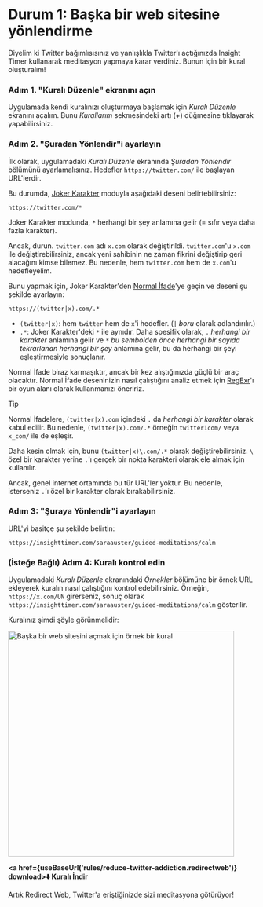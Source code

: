 
# Durum 1: Başka bir web sitesine yönlendirme

Diyelim ki Twitter bağımlısısınız ve yanlışlıkla Twitter'ı açtığınızda Insight Timer kullanarak meditasyon yapmaya karar verdiniz. Bunun için bir kural oluşturalım!

### Adım 1. "Kuralı Düzenle" ekranını açın

Uygulamada kendi kuralınızı oluşturmaya başlamak için *Kuralı Düzenle* ekranını açalım. Bunu *Kurallarım* sekmesindeki artı (+) düğmesine tıklayarak yapabilirsiniz.

### Adım 2. "Şuradan Yönlendir"i ayarlayın

İlk olarak, uygulamadaki *Kuralı Düzenle* ekranında *Şuradan Yönlendir* bölümünü ayarlamalısınız. Hedefler `https://twitter.com/` ile başlayan URL'lerdir.

Bu durumda, [Joker Karakter](/rule-settings#url-pattern-wildcard) moduyla aşağıdaki deseni belirtebilirsiniz:

```
https://twitter.com/*
```

Joker Karakter modunda, `*` herhangi bir şey anlamına gelir (= sıfır veya daha fazla karakter).

Ancak, durun. `twitter.com` adı `x.com` olarak değiştirildi. `twitter.com`'u `x.com` ile değiştirebilirsiniz, ancak yeni sahibinin ne zaman fikrini değiştirip geri alacağını kimse bilemez. Bu nedenle, hem `twitter.com` hem de `x.com`'u hedefleyelim.

Bunu yapmak için, Joker Karakter'den [Normal İfade](/rule-settings#url-pattern-regular-expression)'ye geçin ve deseni şu şekilde ayarlayın:

```
https://(twitter|x).com/.*
```

* `(twitter|x)`: hem `twitter` hem de `x`'i hedefler. (`|` *boru* olarak adlandırılır.)
* `.*`: Joker Karakter'deki `*` ile aynıdır. Daha spesifik olarak, `.` *herhangi bir karakter* anlamına gelir ve `*` *bu sembolden önce herhangi bir sayıda tekrarlanan herhangi bir şey* anlamına gelir, bu da herhangi bir şeyi eşleştirmesiyle sonuçlanır.

Normal İfade biraz karmaşıktır, ancak bir kez alıştığınızda güçlü bir araç olacaktır. Normal İfade deseninizin nasıl çalıştığını analiz etmek için [RegExr](https://regexr.com)'ı bir oyun alanı olarak kullanmanızı öneririz.

> [!TIP]
> Normal İfadelere, `(twitter|x).com` içindeki `.` da *herhangi bir karakter* olarak kabul edilir. Bu nedenle, `(twitter|x).com/.*` örneğin `twitter1com/` veya `x_com/` ile de eşleşir.
> 
> Daha kesin olmak için, bunu `(twitter|x)\.com/.*` olarak değiştirebilirsiniz. `\` özel bir karakter yerine `.`'ı gerçek bir nokta karakteri olarak ele almak için kullanılır.
> 
> Ancak, genel internet ortamında bu tür URL'ler yoktur. Bu nedenle, isterseniz `.`'ı özel bir karakter olarak bırakabilirsiniz.

### Adım 3: "Şuraya Yönlendir"i ayarlayın

URL'yi basitçe şu şekilde belirtin:

```
https://insighttimer.com/saraauster/guided-meditations/calm
```

### (İsteğe Bağlı) Adım 4: Kuralı kontrol edin

Uygulamadaki *Kuralı Düzenle* ekranındaki *Örnekler* bölümüne bir örnek URL ekleyerek kuralın nasıl çalıştığını kontrol edebilirsiniz. Örneğin, `https://x.com/UN` girerseniz, sonuç olarak `https://insighttimer.com/saraauster/guided-meditations/calm` gösterilir.

Kuralınız şimdi şöyle görünmelidir:

<Image src={RuleCreationOpenAnotherWebsiteRulePreview} alt="Başka bir web sitesini açmak için örnek bir kural" height="460" hasRoundedCorners hasShadow />

**<a href={useBaseUrl('rules/reduce-twitter-addiction.redirectweb')} download>⬇️ Kuralı İndir</a>**

Artık Redirect Web, Twitter'a eriştiğinizde sizi meditasyona götürüyor!
